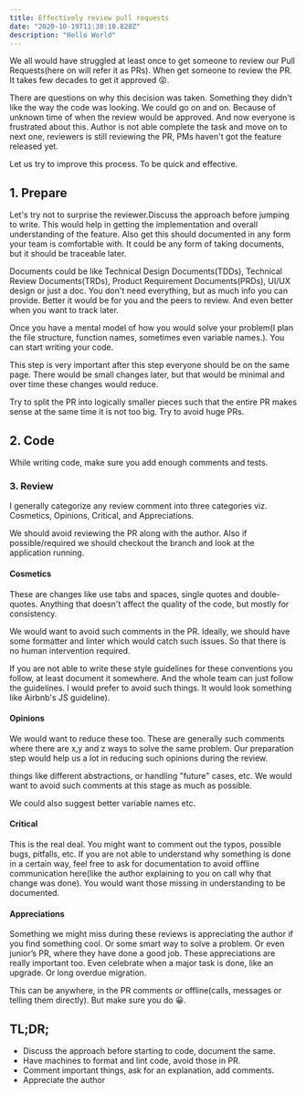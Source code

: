 ```yaml
---
title: Effectively review pull requests
date: "2020-10-19T11:38:10.820Z"
description: "Hello World"
---
```


We all would have struggled at least once to get someone to review our Pull
Requests(here on will refer it as PRs). When get someone to review the PR. It
takes few decades to get it approved 😝.

There are questions on why this decision was taken. Something they didn't like
the way the code was looking. We could go on and on. Because of unknown time of
when the review would be approved. And now everyone is frustrated about this.
Author is not able complete the task and move on to next one, reviewers is still
reviewing the PR, PMs haven't got the feature released yet.

Let us try to improve this process. To be quick and effective.

## 1. Prepare

Let's try not to surprise the reviewer.Discuss the approach before jumping to
write. This would help in getting the implementation and overall understanding
of the feature. Also get this should documented in any form your team is
comfortable with. It could be any form of taking documents, but it should be
traceable later.

Documents could be like Technical Design Documents(TDDs), Technical Review
Documents(TRDs), Product Requirement Documents(PRDs), UI/UX design or just a
doc. You don't need everything, but as much info you can provide. Better it
would be for you and the peers to review. And even better when you want to track
later.

Once you have a mental model of how you would solve your problem(I plan the file
structure, function names, sometimes even variable names.). You can start
writing your code.

This step is very important after this step everyone should be on the same page.
There would be small changes later, but that would be minimal and over time
these changes would reduce.

Try to split the PR into logically smaller pieces such that the entire PR makes
sense at the same time it is not too big. Try to avoid huge PRs.

## 2. Code

While writing code, make sure you add enough comments and tests.

### 3. Review

I generally categorize any review comment into three categories viz. Cosmetics,
Opinions, Critical, and Appreciations.

We should avoid reviewing the PR along with the author. Also if
possible/required we should checkout the branch and look at the application
running.

#### Cosmetics

These are changes like use tabs and spaces, single quotes and double-quotes.
Anything that doesn't affect the quality of the code, but mostly for
consistency.

We would want to avoid such comments in the PR. Ideally, we should have some
formatter and linter which would catch such issues. So that there is no human
intervention required.

If you are not able to write these style guidelines for these conventions you
follow, at least document it somewhere. And the whole team can just follow the
guidelines. I would prefer to avoid such things. It would look something like
Airbnb's JS guideline).

#### Opinions

We would want to reduce these too. These are generally such comments where there
are x,y and z ways to solve the same problem. Our preparation step would help us
a lot in reducing such opinions during the review.

things like different abstractions, or handling "future" cases, etc. We would
want to avoid such comments at this stage as much as possible.

We could also suggest better variable names etc.

#### Critical

This is the real deal. You might want to comment out the typos, possible bugs,
pitfalls, etc. If you are not able to understand why something is done in a
certain way, feel free to ask for documentation to avoid offline communication
here(like the author explaining to you on call why that change was done). You
would want those missing in understanding to be documented.

#### Appreciations

Something we might miss during these reviews is appreciating the author if you
find something cool. Or some smart way to solve a problem. Or even junior’s PR,
where they have done a good job. These appreciations are really important too.
Even celebrate when a major task is done, like an upgrade. Or long overdue
migration.

This can be anywhere, in the PR comments or offline(calls, messages or telling
them directly). But make sure you do 😀.

## TL;DR;

- Discuss the approach before starting to code, document the same.
- Have machines to format and lint code, avoid those in PR.
- Comment important things, ask for an explanation, add comments.
- Appreciate the author
